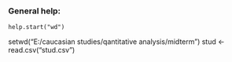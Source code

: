 ### General help:
```
help.start("wd")
```

setwd("E:/caucasian studies/qantitative analysis/midterm")
stud <- read.csv("stud.csv")